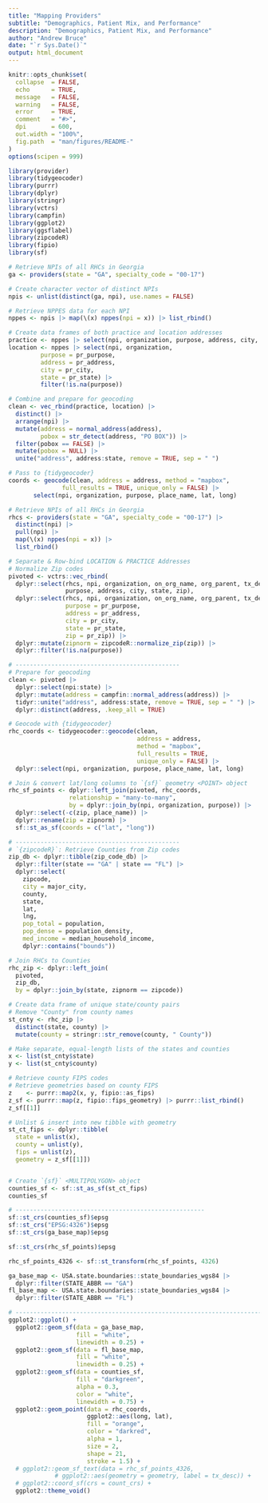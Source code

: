 ```yaml
---
title: "Mapping Providers"
subtitle: "Demographics, Patient Mix, and Performance"
description: "Demographics, Patient Mix, and Performance"
author: "Andrew Bruce"
date: "`r Sys.Date()`"
output: html_document
---
```


```r
knitr::opts_chunk$set(
  collapse  = FALSE,
  echo      = TRUE, 
  message   = FALSE, 
  warning   = FALSE,
  error     = TRUE,
  comment   = "#>",
  dpi       = 600, 
  out.width = "100%",
  fig.path  = "man/figures/README-"
)
options(scipen = 999)
```


```r
library(provider)
library(tidygeocoder)
library(purrr)
library(dplyr)
library(stringr)
library(vctrs)
library(campfin)
library(ggplot2)
library(ggsflabel)
library(zipcodeR)
library(fipio)
library(sf)
```


```r
# Retrieve NPIs of all RHCs in Georgia
ga <- providers(state = "GA", specialty_code = "00-17")

# Create character vector of distinct NPIs
npis <- unlist(distinct(ga, npi), use.names = FALSE)

# Retrieve NPPES data for each NPI
nppes <- npis |> map(\(x) nppes(npi = x)) |> list_rbind()

# Create data frames of both practice and location addresses
practice <- nppes |> select(npi, organization, purpose, address, city, state)
location <- nppes |> select(npi, organization, 
         purpose = pr_purpose, 
         address = pr_address, 
         city = pr_city, 
         state = pr_state) |> 
         filter(!is.na(purpose))

# Combine and prepare for geocoding
clean <- vec_rbind(practice, location) |> 
  distinct() |> 
  arrange(npi) |>
  mutate(address = normal_address(address),
         pobox = str_detect(address, "PO BOX")) |>
  filter(pobox == FALSE) |>
  mutate(pobox = NULL) |>
  unite("address", address:state, remove = TRUE, sep = " ")

# Pass to {tidygeocoder}
coords <- geocode(clean, address = address, method = "mapbox", 
               full_results = TRUE, unique_only = FALSE) |> 
       select(npi, organization, purpose, place_name, lat, long)
```


```r
# Retrieve NPIs of all RHCs in Georgia
rhcs <- providers(state = "GA", specialty_code = "00-17") |> 
  distinct(npi) |> 
  pull(npi) |> 
  map(\(x) nppes(npi = x)) |>
  list_rbind()

# Separate & Row-bind LOCATION & PRACTICE Addresses
# Normalize Zip codes
pivoted <- vctrs::vec_rbind(
  dplyr::select(rhcs, npi, organization, on_org_name, org_parent, tx_desc, 
                purpose, address, city, state, zip),
  dplyr::select(rhcs, npi, organization, on_org_name, org_parent, tx_desc, 
                purpose = pr_purpose, 
                address = pr_address, 
                city = pr_city, 
                state = pr_state, 
                zip = pr_zip)) |> 
  dplyr::mutate(zipnorm = zipcodeR::normalize_zip(zip)) |> 
  dplyr::filter(!is.na(purpose))

# ----------------------------------------------
# Prepare for geocoding
clean <- pivoted |> 
  dplyr::select(npi:state) |> 
  dplyr::mutate(address = campfin::normal_address(address)) |>
  tidyr::unite("address", address:state, remove = TRUE, sep = " ") |> 
  dplyr::distinct(address, .keep_all = TRUE)

# Geocode with {tidygeocoder}
rhc_coords <- tidygeocoder::geocode(clean, 
                                    address = address, 
                                    method = "mapbox", 
                                    full_results = TRUE, 
                                    unique_only = FALSE) |> 
  dplyr::select(npi, organization, purpose, place_name, lat, long)

# Join & convert lat/long columns to `{sf}` geometry <POINT> object
rhc_sf_points <- dplyr::left_join(pivoted, rhc_coords, 
                 relationship = "many-to-many", 
                 by = dplyr::join_by(npi, organization, purpose)) |> 
  dplyr::select(-c(zip, place_name)) |> 
  dplyr::rename(zip = zipnorm) |> 
  sf::st_as_sf(coords = c("lat", "long"))

# ----------------------------------------------
# `{zipcodeR}`: Retrieve Counties from Zip codes 
zip_db <- dplyr::tibble(zip_code_db) |> 
  dplyr::filter(state == "GA" | state == "FL") |> 
  dplyr::select(
    zipcode, 
    city = major_city, 
    county, 
    state, 
    lat, 
    lng, 
    pop_total = population, 
    pop_dense = population_density,
    med_income = median_household_income,
    dplyr::contains("bounds"))

# Join RHCs to Counties
rhc_zip <- dplyr::left_join(
  pivoted, 
  zip_db, 
  by = dplyr::join_by(state, zipnorm == zipcode))

# Create data frame of unique state/county pairs
# Remove "County" from county names
st_cnty <- rhc_zip |> 
  distinct(state, county) |> 
  mutate(county = stringr::str_remove(county, " County"))

# Make separate, equal-length lists of the states and counties
x <- list(st_cnty$state)
y <- list(st_cnty$county)

# Retrieve county FIPS codes
# Retrieve geometries based on county FIPS
z    <- purrr::map2(x, y, fipio::as_fips)
z_sf <- purrr::map(z, fipio::fips_geometry) |> purrr::list_rbind()
z_sf[[1]]

# Unlist & insert into new tibble with geometry
st_ct_fips <- dplyr::tibble(
  state = unlist(x),
  county = unlist(y),
  fips = unlist(z),
  geometry = z_sf[[1]])


# Create `{sf}` <MULTIPOLYGON> object
counties_sf <- sf::st_as_sf(st_ct_fips)
counties_sf

# -----------------------------------------------------
sf::st_crs(counties_sf)$epsg
sf::st_crs("EPSG:4326")$epsg
sf::st_crs(ga_base_map)$epsg

sf::st_crs(rhc_sf_points)$epsg

rhc_sf_points_4326 <- sf::st_transform(rhc_sf_points, 4326)

ga_base_map <- USA.state.boundaries::state_boundaries_wgs84 |> 
  dplyr::filter(STATE_ABBR == "GA")
fl_base_map <- USA.state.boundaries::state_boundaries_wgs84 |> 
  dplyr::filter(STATE_ABBR == "FL")

# -----------------------------------------------------------------------------
ggplot2::ggplot() +
  ggplot2::geom_sf(data = ga_base_map, 
                   fill = "white", 
                   linewidth = 0.25) +
  ggplot2::geom_sf(data = fl_base_map, 
                   fill = "white", 
                   linewidth = 0.25) +
  ggplot2::geom_sf(data = counties_sf, 
                   fill = "darkgreen", 
                   alpha = 0.3, 
                   color = "white", 
                   linewidth = 0.75) +
  ggplot2::geom_point(data = rhc_coords, 
                      ggplot2::aes(long, lat),
                      fill = "orange",
                      color = "darkred", 
                      alpha = 1, 
                      size = 2, 
                      shape = 21,
                      stroke = 1.5) +
  # ggplot2::geom_sf_text(data = rhc_sf_points_4326, 
             # ggplot2::aes(geometry = geometry, label = tx_desc)) +
  # ggplot2::coord_sf(crs = count_crs) +
  ggplot2::theme_void()
```


